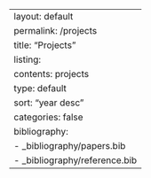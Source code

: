 ---
layout: default
permalink: /projects
title: "Projects"
listing:
  contents: projects
  type: default
  sort: "year desc"
  categories: false
bibliography:
  - _bibliography/papers.bib
  - _bibliography/reference.bib
---